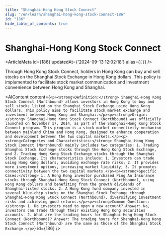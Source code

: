 ```yaml
---
title: "Shanghai-Hong Kong Stock Connect"
slug: "/en/learn/shanghai-hong-kong-stock-connect-186"
id: "186"
hide_table_of_contents: true
---
```



# Shanghai-Hong Kong Stock Connect

<ArticleMeta id={186} updatedAt={'2024-09-13 12:02:18'} alias={`[]`} />
<div className='border-solid border-b border-t-0 my-4 border-[var(--ifm-color-gray-300)]' />

Through Hong Kong Stock Connect, holders in Hong Kong can buy and sell stocks on the Shanghai Stock Exchange in Hong Kong dollars. This policy is implemented to facilitate stock market communication and investment convenience between Hong Kong and Shanghai.

<AIContent content={`<p><strong>Definition:</strong> Shanghai-Hong Kong Stock Connect (Northbound) allows investors in Hong Kong to buy and sell stocks listed on the Shanghai Stock Exchange using Hong Kong dollars. This policy aims to facilitate stock market exchange and investment between Hong Kong and Shanghai.</p><p><strong>Origin:</strong> Shanghai-Hong Kong Stock Connect (Northbound) was officially launched on November 17, 2014, as part of the Shanghai-Hong Kong Stock Connect program. This program is a stock market connectivity mechanism between mainland China and Hong Kong, designed to enhance cooperation and development between the two capital markets.</p><p><strong>Categories and Characteristics:</strong> Shanghai-Hong Kong Stock Connect (Northbound) mainly includes two categories: 1. Trading Shanghai Stock Exchange stocks through the Hong Kong Stock Exchange, and 2. Trading Hong Kong Stock Exchange stocks through the Shanghai Stock Exchange. Its characteristics include: 1. Investors can trade using Hong Kong dollars, avoiding exchange rate risks; 2. It provides more investment options, increasing market liquidity; 3. It promotes connectivity between the two capital markets.</p><p><strong>Specific Cases:</strong> 1. A Hong Kong investor purchased Ping An Insurance stocks through Shanghai-Hong Kong Stock Connect (Northbound), using Hong Kong dollars and benefiting from the growth dividends of Shanghai-listed stocks. 2. A Hong Kong fund company invested in several blue-chip stocks on the Shanghai Stock Exchange through Shanghai-Hong Kong Stock Connect (Northbound), diversifying investment risks and achieving good returns.</p><p><strong>Common Questions:</strong> 1. Do investors need to open a new account? Answer: No, investors can trade through their existing Hong Kong securities accounts. 2. What are the trading hours for Shanghai-Hong Kong Stock Connect (Northbound)? Answer: The trading hours for Shanghai-Hong Kong Stock Connect (Northbound) are the same as those of the Shanghai Stock Exchange.</p>`} id={186} />

